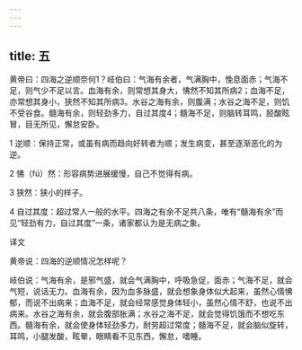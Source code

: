 ```yaml
---
---
---
```

title: 五
---




黄帝曰：四海之逆顺奈何1？岐伯曰：气海有余者，气满胸中，悗息面赤；气海不足，则气少不足以言。血海有余，则常想其身大，怫然不知其所病2；血海不足，亦常想其身小，狭然不知其所病3。水谷之海有余，则腹满；水谷之海不足，则饥不受谷食。髓海有余，则轻劲多力，自过其度4；髓海不足，则脑转耳鸣，胫酸眩冒，目无所见，懈怠安卧。

1 逆顺：保持正常，或虽有病而趋向好转者为顺；发生病变，甚至逐渐恶化的为逆。

2 怫（fú）然：形容病势进展缓慢，自己不觉得有病。

3 狭然：狭小的样子。

4 自过其度：超过常人一般的水平。四海之有余不足共八条，唯有“髓海有余”而见“轻劲有力，自过其度”一条，诸家都认为是无病之象。

译文

黄帝说：四海的逆顺情况怎样呢？

岐伯说：气海有余，是邪气盛，就会气满胸中，呼吸急促，面赤；气海不足，就会气短，说话无力。血海有余，因为血多脉盛，就会想象身体似大起来，虽然心情怫郁，而说不出病来；血海不足，就会经常感觉身体轻小，虽然心情不舒，也说不出病来。水谷之海有余，就会腹部胀满；水谷之海不足，就会觉得饥饿而不想吃东西。髓海有余，就会使身体轻劲多力，耐劳超过常度；髓海不足，就会脑似旋转，耳鸣，小腿发酸，眩晕，眼睛看不见东西，懈怠，嗜睡。